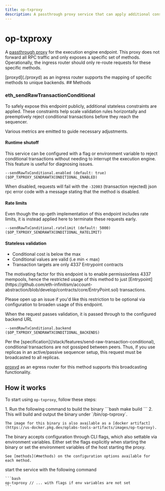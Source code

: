 ```yaml
---
title: op-txproxy
description: A passthrough proxy service that can apply additional constraints on transactions prior to reaching the sequencer.
---
```






# op-txproxy

A [passthrough proxy](https://github.com/ethereum-optimism/infra/tree/main/op-txproxy) for the execution engine endpoint. This proxy does not forward all RPC traffic and only exposes a specific set of methods. Operationally, the ingress router should only re-route requests for these specific methods.

<Info>
  [proxyd](./proxyd) as an ingress router supports the mapping of specific methods to unique backends.
</Info>
## Methods

### **eth_sendRawTransactionConditional**

To safely expose this endpoint publicly, additional stateless constraints are applied. These constraints help scale validation rules horizontally and preemptively reject conditional transactions before they reach the sequencer.

Various metrics are emitted to guide necessary adjustments.
#### Runtime shutoff

This service can be configured with a flag or environment variable to reject conditional transactions without needing to interrupt the execution engine. This feature is useful for diagnosing issues.

`--sendRawTxConditional.enabled (default: true) ($OP_TXPROXY_SENDRAWTXCONDITIONAL_ENABLED)`

When disabled, requests will fail with the `-32003` (transaction rejected) json rpc error code with a message stating that the method is disabled.
#### Rate limits

Even though the op-geth implementation of this endpoint includes rate limits, it is instead applied here to terminate these requests early.

`--sendRawTxConditional.ratelimit (default: 5000) ($OP_TXPROXY_SENDRAWTXCONDITIONAL_RATELIMIT)`

#### Stateless validation

*   Conditional cost is below the max
*   Conditional values are valid (i.e min \< max)
*   Transaction targets are only 4337 Entrypoint contracts

<Info>
  The motivating factor for this endpoint is to enable permissionless 4337 mempools, hence the restricted usage of this method to just [Entrypoint](https://github.com/eth-infinitism/account-abstraction/blob/develop/contracts/core/EntryPoint.sol) transactions.

  Please open up an issue if you'd like this restriction to be optional via configuration to broaden usage of this endpoint.
</Info>

When the request passes validation, it is passed through to the configured backend URL

`--sendRawTxConditional.backend ($OP_TXPROXY_SENDRAWTXCONDITIONAL_BACKENDS)`

<Info>
  Per the [specification](/stack/features/send-raw-transaction-conditional), conditional transactions are not gossiped between peers. Thus, if you use replicas in an active/passive sequencer setup, this request must be broadcasted to all replicas.

  [proxyd](./proxyd) as an egress router for this method supports this broadcasting functionality.
</Info>

## How it works

To start using `op-txproxy`, follow these steps:

<Steps>
  <Step title="Build the binary or pull the Docker image">
  1.  Run the following command to build the binary
    ```bash
    make build
    ```
    2.  This will build and output the binary under `/bin/op-txproxy`.
  
    The image for this binary is also available as a [docker artifact](https://us-docker.pkg.dev/oplabs-tools-artifacts/images/op-txproxy).
  </Step>

  <Step title="Configure">
  The binary accepts configuration through CLI flags, which also settable via environment variables. Either set the flags explicitly when starting the binary or set the environment variables of the host starting the proxy.
  
    See [methods](#methods) on the configuration options available for each method.
  </Step>

  <Step title="Start">
  start the service with the following command
  
    ```bash
    op-txproxy // ... with flags if env variables are not set
    ```
  </Step>
</Steps>
